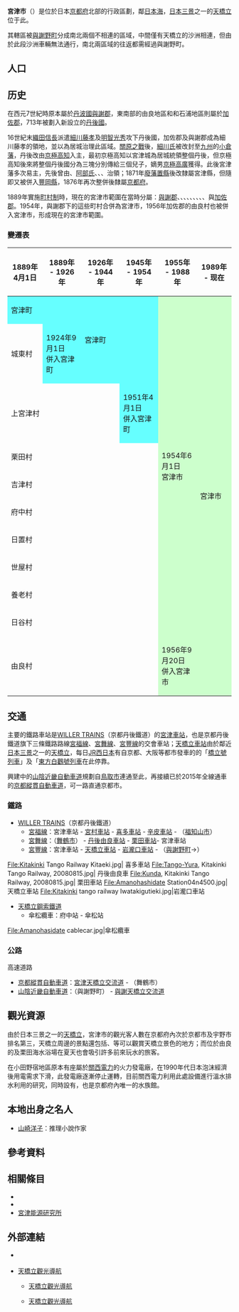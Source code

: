 {{日本都市
| 自治體名=宮津市
| 圖像=[[File:Amanohashidate_view_from_Mt_Moju02s3s4592.jpg|240px]]
| 圖像說明=[[天橋立|天橋立]]
| 市章=[[File:Emblem_of_Miyazu.jpg|100px]]
| 日文原名=宮津市
| 平假名=みやづし
| 羅馬字拼音=Miyazu-shi
| 都道府縣=京都府
| 支廳=
| 編號=26205-6
| 面積=169.31
| 邊界未定=
| 人口={{自治體人口/京都府|宮津市}}<ref>{{自治體人口/京都府|source}}</ref>
| 統計時間={{自治體人口/京都府|date}}
| 自治體=[[京丹後市|京丹後市]]、[[伊根町|伊根町]]、[[舞鶴市|舞鶴市]]、[[福知山市|福知山市]]、[[與謝野町|與謝野町]]
| 花=[[杜鵑花|杜鵑花]]
| 樹={{Tsl|ja|クロマツ|黑松 (植物)|黑松}}
| 鳥=
| 其他象徵物=
| 其他象徵=
| 市長=井上正嗣
| 卸任日期=2018年7月1日
| 議員數=18
| 郵遞區號=626-8501
| 所在地=宮津市柳繩手345-1
| 電話號碼=772-22-2121
| 外部連結=http://www.city.miyazu.kyoto.jp/
| 經度=
| 緯度=
| 地圖=[[File:Miyazu_in_Kyoto_Prefecture_Ja.svg|250px]]
| 註記=
}}
'''宮津市'''（{{jpn|j=宮津市|hg=みやづし|rm=Miyazu shi|f=y}}）是位於日本[[京都府|京都府]]北部的行政區劃，鄰[[日本海|日本海]]，[[日本三景|日本三景]]之一的[[天橋立|天橋立]]位于此。

其轄區被[[與謝野町|與謝野町]]分成南北兩個不相連的區域，中間僅有天橋立的沙洲相連，但由於此段沙洲車輛無法通行，南北兩區域的往返都需經過與謝野町。

== 人口 ==

{{日本人口統計| location=Miyazu, Kyoto}}

==历史==
在西元7世紀時原本屬於[[丹波國|丹波國]][[與謝郡|與謝郡]]，東南部的由良地區和和石浦地區則屬於[[加佐郡|加佐郡]]，713年被劃入新設立的[[丹後國|丹後國]]。

16世紀末[[織田信長|織田信長]]派遣[[細川藤孝|細川藤孝]]及[[明智光秀|明智光秀]]攻下丹後國，加佐郡及與謝郡成為細川藤孝的領地，並以{{Tsl|ja|宮津城}}為居城治理此區域。[[關原之戰|關原之戰]]後，[[細川氏|細川氏]]被改封至[[九州_(日本)|九州]]的[[小倉藩|小倉藩]]，丹後改由[[京極高知|京極高知]]入主，最初京極高知以宮津城為居城統領整個丹後，但京極高知後來將整個丹後國分為三塊分別傳給三個兒子，嫡男[[京極高廣|京極高廣]]獲得{{Tsl|ja|宮津藩}}。此後宮津藩多次易主，先後曾由{{tsl|ja|永井氏}}、[[阿部氏_(德川譜代)|阿部氏]]、{{tsl|ja|奥平氏|奧平氏}}、{{tsl|ja|青山氏}}、{{tsl|ja|本庄氏|本庄氏|本-{庄}-松平氏}}治領；1871年[[廢藩置縣|廢藩置縣]]後改隸屬宮津縣，但隨即又被併入[[豐岡縣|豐岡縣]]，1876年再次整併後隸屬[[京都府|京都府]]。

1889年實施[[町村制|町村制]]時，現在的宮津市範圍在當時分屬：[[與謝郡|與謝郡]]{{Tsl|ja|宮津町}}、{{Tsl|ja|城東村 (京都府)|城東村 (京都府)|城東村}}、{{Tsl|ja|栗田村 (京都府)|栗田村 (京都府)|栗田村}}、{{Tsl|ja|上宮津村}}、{{Tsl|ja|吉津村 (京都府)|吉津村 (京都府)|吉津村}}、{{Tsl|ja|府中村 (京都府)|府中村 (京都府)|府中村}}、{{Tsl|ja|日置村 (京都府)|日置村 (京都府)|日置村}}、{{Tsl|ja|世屋|世屋|世屋村}}、{{Tsl|ja|養老村 (京都府)|養老村 (京都府)|養老村}}、{{Tsl|ja|日ケ谷村|日谷村}}與[[加佐郡|加佐郡]]{{Tsl|ja|由良村}}。1954年，與謝郡下的這些町村合併為宮津市，1956年加佐郡的由良村也被併入宮津市，形成現在的宮津市範圍。

=== 變遷表 ===

{| class="wikitable" style="font-size:x-small;"
! 1889年4月1日
! 1889年 - 1926年
! 1926年 - 1944年
! colspan=2 | 1945年 - 1954年
! 1955年 - 1988年
! 1989年 - 现在
! 现在
|-
| colspan=2 style="background-color:#6FF;" | 宮津町
| rowspan=2 colspan=2 style="background-color:#6FF;" | 宮津町
| rowspan=10 colspan=2 style="background-color:#CFC;" | 1954年6月1日<br />宮津市
| rowspan=11 colspan=2 style="background-color:#CFC;" | 宮津市
|-
| 城東村
| style="background-color:#6FF;" | 1924年9月1日<br />併入宮津町
|-
| colspan=3 | 上宮津村
| style="background-color:#6FF;" | 1951年4月1日<br />併入宮津町
|-
| colspan=4 | 栗田村
|-
| colspan=4 | 吉津村
|-
| colspan=4 | 府中村
|-
| colspan=4 | 日置村
|-
| colspan=4 | 世屋村
|-
| colspan=4 | 養老村
|-
| colspan=4 | 日谷村
|-
| colspan=5 | 由良村
| style="background-color:#CFC;" | 1956年9月20日<br />併入宮津市
|}

== 交通 ==
主要的鐵路車站是[[WILLER_TRAINS|WILLER TRAINS]]（京都丹後鐵道）的[[宮津車站|宮津車站]]，也是京都丹後鐵道旗下三條鐵路路線[[宮福線|宮福線]]、[[宮舞線|宮舞線]]、[[宮豐線|宮豐線]]的交會車站；[[天橋立車站|天橋立車站]]由於鄰近[[日本三景|日本三景]]之一的[[天橋立|天橋立]]，每日[[JR西日本|JR西日本]]有自京都、大阪等都市發車的的「[[橋立號列車|橋立號列車]]」及「[[東方白鸛號列車|東方白鸛號列車]]在此停靠。

興建中的[[山陰近畿自動車道|山陰近畿自動車道]]規劃自[[鳥取市|鳥取市]]連通至此，再接續已於2015年全線通車的[[京都縱貫自動車道|京都縱貫自動車道]]，可一路直通京都市。

=== 鐵路 ===
* [[WILLER_TRAINS|WILLER TRAINS]]（京都丹後鐵道）
** [[宮福線|宮福線]]：宮津車站 - [[宮村車站|宮村車站]] - [[喜多車站|喜多車站]] - [[辛皮車站|辛皮車站]] - （[[福知山市|福知山市]]）
** [[宮舞線|宮舞線]]：（[[舞鶴市|舞鶴市]]） - [[丹後由良車站|丹後由良車站]] - [[栗田車站|栗田車站]]- 宮津車站
** [[宮豐線|宮豐線]]：宮津車站 - [[天橋立車站|天橋立車站]] - [[岩瀧口車站|岩瀧口車站]] - （[[與謝野町|與謝野町]]→）

<gallery widths=200px heights=200px>
File:Kitakinki Tango Railway Kitaeki.jpg| 喜多車站
File:Tango-Yura, Kitakinki Tango Railway, 20080815.jpg| 丹後由良車
File:Kunda, Kitakinki Tango Railway, 20080815.jpg| 栗田車站
File:Amanohashidate Station04n4500.jpg| 天橋立車站
File:Kitakinki tango railway Iwatakigutieki.jpg|岩瀧口車站
</gallery>

* [[天橋立鋼索鐵道|天橋立鋼索鐵道]]
** 傘松纜車：府中站 - 傘松站
<gallery widths=200px heights=200px>
File:Amanohasidate cablecar.jpg|傘松纜車
</gallery>

=== 公路 ===
; 高速道路
* [[京都縱貫自動車道|京都縱貫自動車道]]：[[宮津天橋立IC|宮津天橋立交流道]] - （舞鶴市）
* [[山陰近畿自動車道|山陰近畿自動車道]]：（與謝野町） - [[與謝天橋立IC|與謝天橋立交流道]]

== 觀光資源 ==
由於日本三景之一的[[天橋立|天橋立]]，宮津市的觀光客人數在京都府內次於京都市及宇野市排名第三，天橋立周邊的景點還包括{{tsl|ja|傘松公園}}、{{tsl|ja|天橋立ビューランド|天橋立View Land}}等可以觀賞天橋立景色的地方；而位於由良的{{Tsl|ja|丹後由良海水浴場}}及栗田海水浴場在夏天也會吸引許多前來玩水的旅客。

在小田野宿地區原本有座屬於[[關西電力|關西電力]]的火力發電廠，在1990年代日本泡沫經濟後用電需求下滑，此發電廠逐漸停止運轉，目前關西電力利用此處設備進行溫水排水利用的研究，同時設有{{tsl|ja|魚っ知館|魚知識館}}，也是京都府內唯一的水族館。

== 本地出身之名人 ==
* [[山崎洋子|山崎洋子]]：推理小說作家

== 參考資料 ==
{{Reflist}}

== 相關條目 ==
{{commonscat|Miyazu, Kyoto}}
* {{Tsl|ja|宮津藩}}
* {{Tsl|ja|宮津城}}
* [[宮津能源研究所|宮津能源研究所]]

== 外部連結 ==
* {{Ja}} {{Facebook|MiyazuCity|宮津市}}
* {{Ja}} [http://www.amanohashidate.jp/ 天橋立觀光導航]{{Wayback|url=http://www.amanohashidate.jp/ |date=20070822031559 }}
** {{zh-cn}} [http://www.amanohashidate.jp/lang/chk.html 天橋立觀光導航]{{Wayback|url=http://www.amanohashidate.jp/lang/chk.html |date=20180110013858 }}
** {{zh-tw}} [http://www.amanohashidate.jp/lang/tw/ 天橋立觀光導航]{{Wayback|url=http://www.amanohashidate.jp/lang/tw/ |date=20171228171948 }}

{{京都府}}
{{Authority control}}